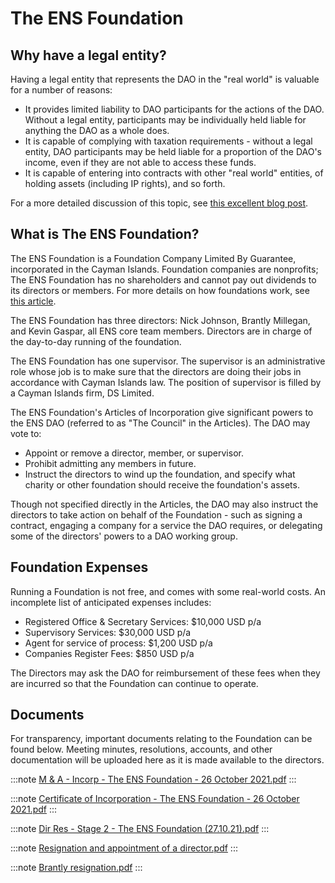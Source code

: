 # The ENS Foundation

## Why have a legal entity?

Having a legal entity that represents the DAO in the "real world" is valuable for a number of reasons:

- It provides limited liability to DAO participants for the actions of the DAO. Without a legal entity, participants may be individually held liable for anything the DAO as a whole does.
- It is capable of complying with taxation requirements - without a legal entity, DAO participants may be held liable for a proportion of the DAO's income, even if they are not able to access these funds.
- It is capable of entering into contracts with other "real world" entities, of holding assets (including IP rights), and so forth.

For a more detailed discussion of this topic, see [this excellent blog post](https://mirror.xyz/0x954888B7a5C6736F4955dF18B556D8328FD02f61/5K9llACK4tzu5WHL68CM3bBsmSleL_XxJ2kRGYnwp7A).

## What is The ENS Foundation?

The ENS Foundation is a Foundation Company Limited By Guarantee, incorporated in the Cayman Islands. Foundation companies are nonprofits; The ENS Foundation has no shareholders and cannot pay out dividends to its directors or members. For more details on how foundations work, see [this article](https://www.careyolsen.com/briefings/overview-cayman-islands-foundation-companies).

The ENS Foundation has three directors: Nick Johnson, Brantly Millegan, and Kevin Gaspar, all ENS core team members. Directors are in charge of the day-to-day running of the foundation.

The ENS Foundation has one supervisor. The supervisor is an administrative role whose job is to make sure that the directors are doing their jobs in accordance with Cayman Islands law. The position of supervisor is filled by a Cayman Islands firm, DS Limited.

The ENS Foundation's Articles of Incorporation give significant powers to the ENS DAO (referred to as "The Council" in the Articles). The DAO may vote to:

- Appoint or remove a director, member, or supervisor.
- Prohibit admitting any members in future.
- Instruct the directors to wind up the foundation, and specify what charity or other foundation should receive the foundation's assets.

Though not specified directly in the Articles, the DAO may also instruct the directors to take action on behalf of the Foundation - such as signing a contract, engaging a company for a service the DAO requires, or delegating some of the directors' powers to a DAO working group.

## Foundation Expenses

Running a Foundation is not free, and comes with some real-world costs. An incomplete list of anticipated expenses includes:

- Registered Office & Secretary Services: $10,000 USD p/a
- Supervisory Services: $30,000 USD p/a
- Agent for service of process: $1,200 USD p/a
- Companies Register Fees: $850 USD p/a

The Directors may ask the DAO for reimbursement of these fees when they are incurred so that the Foundation can continue to operate.

## Documents

For transparency, important documents relating to the Foundation can be found below. Meeting minutes, resolutions, accounts, and other documentation will be uploaded here as it is made available to the directors.

:::note
[M & A - Incorp - The ENS Foundation - 26 October 2021.pdf](https://github.com/ensdomains/governance-docs/blob/main/assets/M%26A%20-%20Incorp%20-%20The%20ENS%20Foundation%20-%2026%20October%202021.pdf)
:::

:::note
[Certificate of Incorporation - The ENS Foundation - 26 October 2021.pdf](https://github.com/ensdomains/governance-docs/blob/main/assets/Certificate%20of%20Incorporation%20-%20The%20ENS%20Foundation%20-%2026%20October%202021.pdf)
:::

:::note
[Dir Res - Stage 2 - The ENS Foundation (27.10.21).pdf](<https://github.com/ensdomains/governance-docs/blob/main/assets/Dir%20Res%20-%20Stage%202%20-%20The%20ENS%20Foundation%20(27.10.21).pdf>)
:::

:::note
[Resignation and appointment of a director.pdf](https://github.com/ensdomains/governance-docs/blob/main/assets/Resignation%20and%20appointment%20of%20a%20director.pdf)
:::

:::note
[Brantly resignation.pdf](https://github.com/ensdomains/governance-docs/blob/main/assets/Brantly%20resignation.pdf)
:::
